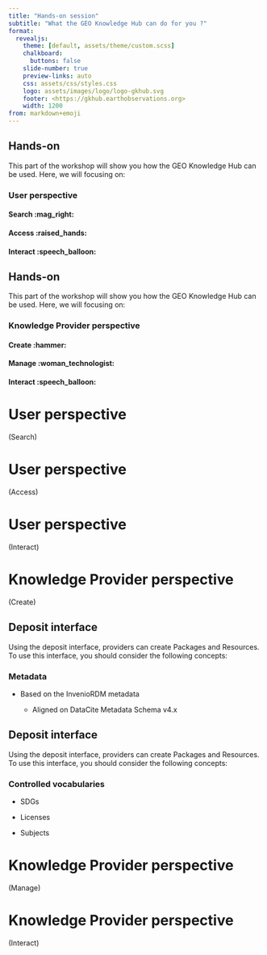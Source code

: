 ```yaml
---
title: "Hands-on session"
subtitle: "What the GEO Knowledge Hub can do for you ?"
format:
  revealjs: 
    theme: [default, assets/theme/custom.scss]
    chalkboard:
      buttons: false
    slide-number: true
    preview-links: auto
    css: assets/css/styles.css
    logo: assets/images/logo/logo-gkhub.svg
    footer: <https://gkhub.earthobservations.org>
    width: 1200
from: markdown+emoji
---
```


<!-- 

  Introduction

 -->
## Hands-on {transition="fade"}

This part of the workshop will show you how the GEO Knowledge Hub can be used. Here, we will focusing on:

<div class="centered">

::: {.fragment .fade-in}
  <h3>User perspective</h3>
:::

</div>

<div class="centered boxes">

::: {.fragment .fade-left}
  <div class="mt-30 box centered">
  <div class="item"><h4>Search :mag_right:</h4></div>
  </div>
:::

::: {.fragment .fade-left}
  <div class="mt-30 box centered">
  <h4>Access :raised_hands:</h4>
  </div>
:::

::: {.fragment .fade-left}
  <div class="mt-30 box centered">
  <h4>Interact :speech_balloon:</h4>
  </div>
:::

</div>

## Hands-on {transition="fade"}

This part of the workshop will show you how the GEO Knowledge Hub can be used. Here, we will focusing on:

<div class="centered">

::: {.fragment .fade-in}
  <h3>Knowledge Provider perspective</h3>
:::

</div>

<div class="centered boxes">

::: {.fragment .fade-left}
  <div class="mt-30 box centered">
  <div class="item"><h4>Create :hammer:</h4></div>
  </div>
:::

::: {.fragment .fade-left}
  <div class="mt-30 box centered">
  <h4>Manage :woman_technologist:</h4>
  </div>
:::

::: {.fragment .fade-left}
  <div class="mt-30 box centered">
  <h4>Interact :speech_balloon:</h4>
  </div>
:::

</div>

<!-- 

  User perspectives: Search

 -->
# User perspective {transition="fade" .cover-section}

::: {.fragment .fade-up}
(Search)
:::

## {transition="fade" background-iframe="https://127.0.0.1/" background-interactive=true }

<!-- 

  User perspectives: Access

 -->
# User perspective {transition="fade" .cover-section}

(Access)

## {transition="fade" background-iframe="https://127.0.0.1/" background-interactive=true }

<!-- 

  User perspectives: Interact

 -->
# User perspective {transition="fade" .cover-section}

(Interact)

## {transition="fade" background-iframe="https://127.0.0.1/" background-interactive=true }

<!-- 

  Knowledge Provider perspective: Create

 -->
# Knowledge Provider perspective {transition="fade" .cover-section}

::: {.fragment .fade-up}
(Create)
:::

<!-- 1. Create: First, we show the deposit page  -->
## {transition="fade" background-iframe="https://127.0.0.1/" background-interactive=true }


<!-- 2. Create: Then, we show some concepts around the deposit interface (metadata, vocabularies, package context and so on) -->

<!-- 2.1. Metadata concepts -->
## Deposit interface {transition="fade"}

<p class="justified">
Using the deposit interface, providers can create Packages and Resources. To use this interface, you should consider the following concepts:
</p>

<div class="ml-20 mt-50">

::: {.fragment .fade-in}
  <h3>Metadata</h3>
:::

<div class="mt-30">
::: incremental

- Based on the InvenioRDM metadata

  - Aligned on DataCite Metadata Schema v4.x
:::

</div>

</div>

<!-- 2.2. Vocabularies -->
## Deposit interface {transition="fade"}

<p class="justified">
Using the deposit interface, providers can create Packages and Resources. To use this interface, you should consider the following concepts:
</p>

<div class="ml-20 mt-50">
<h3>Controlled vocabularies</h3>

<div class="mt-30">

::: incremental
- SDGs

- Licenses

- Subjects
:::

</div>

</div>

<!-- 2. Create: Then, we return to the deposit interface) -->
## {transition="fade" background-iframe="https://127.0.0.1/" background-interactive=true }

<!-- 

  Knowledge Provider perspective: Manage

 -->
# Knowledge Provider perspective {transition="fade" .cover-section}

(Manage)

## {transition="fade" background-iframe="https://127.0.0.1/" background-interactive=true }

<!-- 

  Knowledge Provider perspective: Interact

 -->
# Knowledge Provider perspective {transition="fade" .cover-section}

(Interact)

## {transition="fade" background-iframe="https://127.0.0.1/" background-interactive=true }
